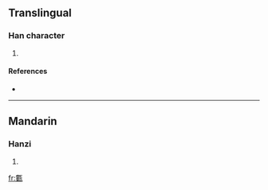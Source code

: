 ==Translingual==

===Han character===
{{Han char|rn=98|rad=瓦|as=11|sn=16|four=|canj=中女一女弓 (LVMVN)}}

# {{defn|Han|sort=瓦11}}

====References====
* {{Han ref|kx=0751.190|dkj=21583|dj=1159.130|hdz=21431.030|uh=750A|ud=29962}}

----

==Mandarin==

===Hanzi===
{{cmn-hanzi|pin=[[lǒu]] ([[lou3]])|wg=lou<sup>3</sup>}}

# {{defn|Mandarin}}

[[fr:甊]]